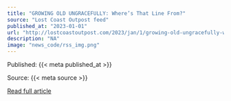 ```yaml
---
title: "GROWING OLD UNGRACEFULLY: Where’s That Line From?"
source: "Lost Coast Outpost feed"
published_at: "2023-01-01"
url: "http://lostcoastoutpost.com/2023/jan/1/growing-old-ungracefully-wheres-line/"
description: "NA"
image: "news_code/rss_img.png"
---
```



  Published: {{< meta published_at >}}
  

  Source: {{< meta source >}}
  

  [Read full article]({{< meta url >}})
  

